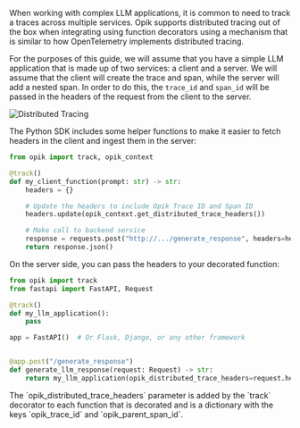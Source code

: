 When working with complex LLM applications, it is common to need to track a traces across multiple services. Opik supports distributed tracing out of the box when integrating using function decorators using a mechanism that is similar to how OpenTelemetry implements distributed tracing.

For the purposes of this guide, we will assume that you have a simple LLM application that is made up of two services: a client and a server. We will assume that the client will create the trace and span, while the server will add a nested span. In order to do this, the `trace_id` and `span_id` will be passed in the headers of the request from the client to the server.

![Distributed Tracing](/img/tracing/distributed_tracing.svg)

The Python SDK includes some helper functions to make it easier to fetch headers in the client and ingest them in the server:

```python title="client.py"
from opik import track, opik_context

@track()
def my_client_function(prompt: str) -> str:
    headers = {}

    # Update the headers to include Opik Trace ID and Span ID
    headers.update(opik_context.get_distributed_trace_headers())

    # Make call to backend service
    response = requests.post("http://.../generate_response", headers=headers, json={"prompt": prompt})
    return response.json()
```

On the server side, you can pass the headers to your decorated function:

```python title="server.py"
from opik import track
from fastapi import FastAPI, Request

@track()
def my_llm_application():
    pass

app = FastAPI()  # Or Flask, Django, or any other framework


@app.post("/generate_response")
def generate_llm_response(request: Request) -> str:
    return my_llm_application(opik_distributed_trace_headers=request.headers)
```

<Note>
  The `opik_distributed_trace_headers` parameter is added by the `track` decorator to each function that is decorated
  and is a dictionary with the keys `opik_trace_id` and `opik_parent_span_id`.
</Note>
